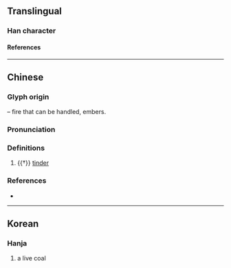 {{also|关}}
{{character info}}
{{character info|0x2F919}}
==Translingual==

===Han character===
{{Han char|rn=86|rad=火|as=03|sn=7|four=|canj=FT|ids=⿱火廾}}

====References====
{{Han ref|kx=0666.110|dkj=18871|hdz=32189.080|uh=7077}}
{{Han ref|uh=2F919}}

----

==Chinese==
{{zh-forms}}

===Glyph origin===
{{Han compound|火|t1=fire|廾|t2=hands|ls=ic}} – fire that can be handled, embers.

===Pronunciation===
{{zh-pron
|m=zhuàn
|c=zyun6
|mc=
|oc=
|cat=n
}}

===Definitions===
{{zh-hanzi}}

# {{†}} [[tinder]]

===References===
* {{R:yue:Jyutping Database}}

----

==Korean==

===Hanja===
{{ko-hanja|hangeul=선|eumhun=|rv=seon|mr=sŏn|y=sen}}

# a live coal